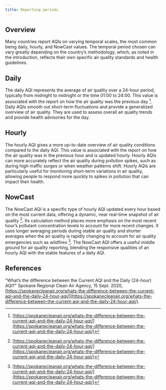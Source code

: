 ```yaml
---
title: Reporting periods
---
```


## Overview

Many countries report AQIs on varying temporal scales, the most common being daily, hourly, and NowCast values. The temporal period chosen can vary greatly depending on the country’s methodology, which, as noted in the introduction, reflects their own specific air quality standards and health guidelines.

## Daily

The daily AQI represents the average of air quality over a 24-hour period, typically from midnight to midnight or the time 01:00 to 24:00. This value is associated with the report on how the air quality was the previous day [^1]. Daily AQIs smooth out short-term fluctuations and provide a generalized overview of air quality. They are used to assess overall air quality trends and provide health advisories for the day.

## Hourly

The hourly AQI gives a more up-to-date overview of air quality conditions compared to the daily AQI. This value is associated with the report on how the air quality was in the previous hour and is updated hourly. Hourly AQIs can more accurately reflect the air quality during pollution spikes, such as during high-traffic surges or when weather patterns shift. Hourly AQIs are particularly useful for monitoring short-term variations in air quality, allowing people to respond more quickly to spikes in pollution that can impact their health.

## NowCast

The NowCast AQI is a specific type of hourly AQI updated every hour based on the most current data, offering a dynamic, near real-time snapshot of air quality [^1]. Its calculation method places more emphasis on the most recent hour’s pollutant concentration levels to account for more recent changes. It uses longer averaging periods during stable air quality and shorter averages when the air quality is rapidly changing to account for air quality emergencies such as wildfires [^1]. The NowCast AQI offers a useful middle ground for air quality reporting, blending the responsive qualities of an hourly AQI with the stable features of a daily AQI.

## References

"What’s the difference between the Current AQI and the Daily (24-hour) AQI?" Spokane Regional Clean Air Agency, 15 Sept. 2020, [https://spokanecleanair.org/whats-the-difference-between-the-current-aqi-and-the-daily-24-hour-aqi/](https://spokanecleanair.org/whats-the-difference-between-the-current-aqi-and-the-daily-24-hour-aqi/).

[^1]: [https://spokanecleanair.org/whats-the-difference-between-the-current-aqi-and-the-daily-24-hour-aqi/](https://spokanecleanair.org/whats-the-difference-between-the-current-aqi-and-the-daily-24-hour-aqi/)
